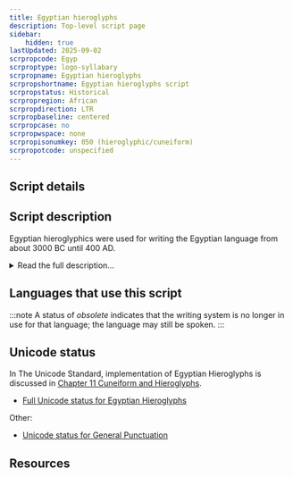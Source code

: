 ```yaml
---
title: Egyptian hieroglyphs
description: Top-level script page
sidebar:
    hidden: true
lastUpdated: 2025-09-02
scrpropcode: Egyp
scrproptype: logo-syllabary
scrpropname: Egyptian hieroglyphs
scrpropshortname: Egyptian hieroglyphs script
scrpropstatus: Historical
scrpropregion: African
scrpropdirection: LTR
scrpropbaseline: centered
scrpropcase: no
scrpropwspace: none
scrpropisonumkey: 050 (hieroglyphic/cuneiform)
scrpropotcode: unspecified
---
```



## Script details

<ScriptDetails />

## Script description

Egyptian hieroglyphics were used for writing the Egyptian language from about 3000 BC until 400 AD.

<details>
<summary>Read the full description...</summary>Symbols resembling hieroglyphs had been used by artisans in the region since 4000 BC, but with no ascertainable linguistic content. The first hieroglyphs were used for making inscriptions on buildings and tombs. Later they came to be used to decorate jewelry, record events on papyrus and to put a royal or divine signature, called a _cartouche_ on an item.

The Egyptian hieroglyphic system of writing consisted of both phonetic symbols and pictographs. There were about 30 symbols representing single consonants, plus about 130 bilateral and trilateral symbols which represented two or three consonants. For example, the heart-with-trachea symbol represented the consonants n + f + r, pronounced _nefer_. Some symbols were used as phonetic complements, which reinforced the final consonant in a bi- or trilateral symbol. Vowels were not written. Pictograms were symbols which visually resembled the item or concept they represented. In total there were an estimated 7000 pictograms, but these were not all in use at the same time.

Some symbols could be used either as a pictogram or as a phonetic symbol. For example, a rectangular spiral represented both the sound [pr], and the concept of a house. Combined with the fact that vowels were not written, this resulted in some symbols or combinations of symbols having multiple possible meanings. To indicate which meaning was intended, a third class of symbol, called _determinatives_, was used. Often, a small vertical stroke underneath the symbol was used to indicate that the object/concept - rather than the phonetic - interpretation was intended. Another example of a determinative was a pictogram of a pair of legs to indicate that the preceding symbol was a verb of movement.

Egyptian hieroglyphic writing did not use any punctuation or word spacing. Symbols were arranged either in vertical columns or horizontal rows, and could be read from right to left or from left to right. In order to demonstrate in which direction the text had been written, the scribe would orientate any animate pictograms (that is, symbols in the shape of a human or animal) to face in the intended direction of reading.
</details>

## Languages that use this script

:::note
A status of _obsolete_ indicates that the writing system is no longer in use for that language; the language may still be spoken.
:::

<WsList script='Egyp' wsMax='5' />

## Unicode status

In The Unicode Standard, implementation of Egyptian Hieroglyphs is discussed in [Chapter 11 Cuneiform and Hieroglyphs](http://www.unicode.org/versions/latest/ch11.pdf).

- [Full Unicode status for Egyptian Hieroglyphs](/scrlang/unicode/egyp-unicode.md)

Other:

- [Unicode status for General Punctuation](/scrlang/unicode/x-gen-punct-unicode.md)


## Resources

<ScriptResources detailSummary='seemore' />

